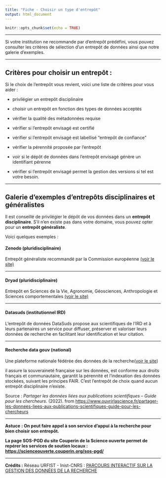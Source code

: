```yaml
---
title: "Fiche - Choisir un type d'entrepôt"
output: html_document
---
```


```r
knitr::opts_chunk$set(echo = TRUE)
```

------------------------------------------------------------------------

Si votre institution ne recommande par d'entrepôt prédéfini, vous pouvez consulter les critères de sélection d'un entrepôt de données ainsi que notre galerie d'exemples.

------------------------------------------------------------------------

## Critères pour choisir un entrepôt :

Si le choix de l'entrepôt vous revient, voici une liste de critères pour vous aider :

-   privilégier un entrepôt disciplinaire

-   choisir un entrepôt en fonction des types de données acceptés

-   vérifier la qualité des métadonnées requise

-   vérifier si l'entrepôt envisagé est certifié

-   vérifier si l'entrepôt envisagé est labellisé "entrepôt de confiance"

-   vérifier la pérennité proposée par l'entrepôt

-   voir si le dépôt de données dans l'entrepôt envisagé génère un identifiant pérenne

-   vérifier si l'entrepôt envisagé permet la gestion des versions si tel est votre besoin.

------------------------------------------------------------------------

## Galerie d'exemples d'entrepôts disciplinaires et généralistes

Il est conseillé de privilégier le dépôt de vos données dans un **entrepôt disciplinaire**. S'il n'en existe pas dans votre domaine, vous pouvez opter pour un **entrepôt généraliste**.

Voici quelques exemples :

#### Zenodo (pluridisciplinaire)

Entrepôt généraliste recommandé par la Commission européenne [(voir le site)](https://zenodo.org)

------------------------------------------------------------------------

#### Dryad (pluridisciplinaire)

Entrepôt en Sciences de la Vie, Agronomie, Géosciences, Anthropologie et Sciences comportementales [(voir le site)](https://datadryad.org/stash)

------------------------------------------------------------------------

#### Datasuds (institutionnel IRD)

L'entrepôt de données DataSuds propose aux scientifiques de l'IRD et à leurs partenaires un service pour diffuser, préserver et valoriser leurs données de recherche en facilitant leur identification et leur citation.

------------------------------------------------------------------------

#### Recherche data gouv (national)

Une plateforme nationale fédérée des données de la recherche([voir le site](https://recherche.data.gouv.fr/fr))

il assure la souveraineté française sur les données, est conforme aux droits français et communautaire, garantit la pérennité et l'indexation des données stockées, suivant les principes FAIR. C'est l'entrepôt de choix quand aucun entrepôt disciplinaire n'existe.

Source : *Partager les données liées aux publications scientifiques -- Guide pour les chercheurs*. (2022). from <https://www.ouvrirlascience.fr/partager-les-donnees-liees-aux-publications-scientifiques-guide-pour-les-chercheurs>​

------------------------------------------------------------------------

**Astuce** **: On peut faire appel à son service d'appui à la recherche pour bien choisir son entrepôt.**

**La page SOS-PGD du site Couperin de la Science ouverte permet de repérer les services de soutien locaux :** [**https://scienceouverte.couperin.org/sos-pgd/**](https://scienceouverte.couperin.org/sos-pgd/)​

------------------------------------------------------------------------

**Crédits :**
Réseau URFIST - Inist-CNRS : [PARCOURS INTERACTIF SUR LA GESTION DES DONNÉES DE LA RECHERCHE](https://doranum.fr/enjeux-benefices/parcours-interactif-sur-la-gestion-des-donnees-de-la-recherche/)
